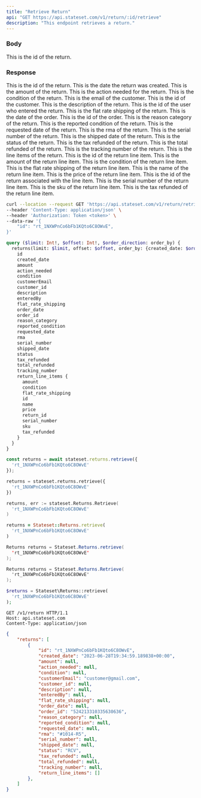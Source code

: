 ```yaml
---
title: "Retrieve Return"
api: "GET https://api.stateset.com/v1/return/:id/retrieve"
description: "This endpoint retrieves a return."
---
```


### Body

<ParamField body="id" type="string">
  This is the id of the return.
</ParamField>

### Response

<ResponseField name="id" type="string">
  This is the id of the return.
</ResponseField>

<ResponseField name="created_date" type="string">
  This is the date the return was created.
</ResponseField>

<ResponseField name="amount" type="string">
  This is the amount of the return.
</ResponseField>

<ResponseField name="action_needed" type="string">
  This is the action needed for the return.
</ResponseField>

<ResponseField name="condition" type="string">
  This is the condition of the return.
</ResponseField>

<ResponseField name="customerEmail" type="string">
  This is the email of the customer.
</ResponseField>

<ResponseField name="customer_id" type="string">
  This is the id of the customer.
</ResponseField>

<ResponseField name="description" type="string">
  This is the description of the return.
</ResponseField>

<ResponseField name="enteredBy" type="string">
  This is the id of the user who entered the return.
</ResponseField>

<ResponseField name="flat_rate_shipping" type="string">
  This is the flat rate shipping of the return.
</ResponseField>

<ResponseField name="order_date" type="string">
  This is the date of the order.
</ResponseField>

<ResponseField name="order_id" type="string">
  This is the id of the order.
</ResponseField>

<ResponseField name="reason_category" type="string">
  This is the reason category of the return.
</ResponseField>

<ResponseField name="reported_condition" type="string">
  This is the reported condition of the return.
</ResponseField>

<ResponseField name="requested_date" type="string">
  This is the requested date of the return.
</ResponseField>

<ResponseField name="rma" type="string">
  This is the rma of the return.
</ResponseField>

<ResponseField name="serial_number" type="string">
  This is the serial number of the return.
</ResponseField>

<ResponseField name="shipped_date" type="string">
  This is the shipped date of the return.
</ResponseField>

<ResponseField name="status" type="string">
  This is the status of the return.
</ResponseField>

<ResponseField name="tax_refunded" type="string">
  This is the tax refunded of the return.
</ResponseField>

<ResponseField name="total_refunded" type="string">
  This is the total refunded of the return.
</ResponseField>

<ResponseField name="tracking_number" type="string">
  This is the tracking number of the return.
</ResponseField>

<ResponseField name="return_line_items" type="object">
  This is the line items of the return.

  <Expandable title="Show child attributes">

  <ResponseField name="id" type="string">
    This is the id of the return line item.
  </ResponseField>

  <ResponseField name="amount" type="string">
    This is the amount of the return line item.
  </ResponseField>

  <ResponseField name="condition" type="string">
    This is the condition of the return line item.
  </ResponseField>

  <ResponseField name="flat_rate_shipping" type="string">
    This is the flat rate shipping of the return line item.
  </ResponseField>

  <ResponseField name="name" type="string">
    This is the name of the return line item.
  </ResponseField>

  <ResponseField name="price" type="string">
    This is the price of the return line item.
  </ResponseField>

  <ResponseField name="return_id" type="string">
    This is the id of the return associated with the line item.
  </ResponseField>

  <ResponseField name="serial_number" type="string">
    This is the serial number of the return line item.
  </ResponseField>

  <ResponseField name="sku" type="string">
    This is the sku of the return line item.
  </ResponseField>

  <ResponseField name="tax_refunded" type="string">
    This is the tax refunded of the return line item.
  </ResponseField>

</Expandable>

</ResponseField>


<RequestExample>

```bash cURL
curl --location --request GET 'https://api.stateset.com/v1/return/retrieve' \
--header 'Content-Type: application/json' \
--header 'Authorization: Token <token>' \
--data-raw '{
    "id": "rt_1NXWPnCo6bFb1KQto6C8OWvE",
}'
```

```graphQL GraphQL
query ($limit: Int!, $offset: Int!, $order_direction: order_by) {
  returns(limit: $limit, offset: $offset, order_by: {created_date: $order_direction}) {
    id
    created_date
    amount
    action_needed
    condition
    customerEmail
    customer_id
    description
    enteredBy
    flat_rate_shipping
    order_date
    order_id
    reason_category
    reported_condition
    requested_date
    rma
    serial_number
    shipped_date
    status
    tax_refunded
    total_refunded
    tracking_number
    return_line_items {
      amount
      condition
      flat_rate_shipping
      id
      name
      price
      return_id
      serial_number
      sku
      tax_refunded
    }
  }
}
```

```js Node.js
const returns = await stateset.returns.retrieve({
  'rt_1NXWPnCo6bFb1KQto6C8OWvE'
});
```
```py Python
returns = stateset.returns.retrieve({
  'rt_1NXWPnCo6bFb1KQto6C8OWvE'
})
```
```go Golang 
returns, err := stateset.Returns.Retrieve(
  'rt_1NXWPnCo6bFb1KQto6C8OWvE'
)
```
```ruby Ruby
returns = Stateset::Returns.retrieve(
  'rt_1NXWPnCo6bFb1KQto6C8OWvE'
)
```
```java Java
Returns returns = Stateset.Returns.retrieve(
  'rt_1NXWPnCo6bFb1KQto6C8OWvE'
);
```
```csharp C#
Returns returns = Stateset.Returns.Retrieve(
  'rt_1NXWPnCo6bFb1KQto6C8OWvE'
);
```
```php PHP
$returns = Stateset\Returns::retrieve(
  'rt_1NXWPnCo6bFb1KQto6C8OWvE'
);
```
```http HTTP
GET /v1/return HTTP/1.1
Host: api.stateset.com
Content-Type: application/json
```

</RequestExample>

<ResponseExample>

```json Response
{
    "returns": [
        {
            "id": "rt_1NXWPnCo6bFb1KQto6C8OWvE",
            "created_date": "2023-06-28T19:34:59.189838+00:00",
            "amount": null,
            "action_needed": null,
            "condition": null,
            "customerEmail": "customer@gmail.com",
            "customer_id": null,
            "description": null,
            "enteredBy": null,
            "flat_rate_shipping": null,
            "order_date": null,
            "order_id": "524213310335630636",
            "reason_category": null,
            "reported_condition": null,
            "requested_date": null,
            "rma": "#1014-R5",
            "serial_number": null,
            "shipped_date": null,
            "status": "RCV",
            "tax_refunded": null,
            "total_refunded": null,
            "tracking_number": null,
            "return_line_items": []
        },
    ]
}   
```

</ResponseExample>